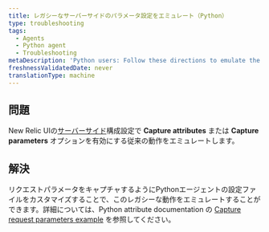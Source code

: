 ```yaml
---
title: レガシーなサーバーサイドのパラメータ設定をエミュレート（Python）
type: troubleshooting
tags:
  - Agents
  - Python agent
  - Troubleshooting
metaDescription: 'Python users: Follow these directions to emulate the behavior of the legacy Capture Attributes setting in the New Relic UI.'
freshnessValidatedDate: never
translationType: machine
---
```


## 問題

New Relic UIの[サーバーサイド](/docs/agents/manage-apm-agents/configuration/server-side-agent-configuration)構成設定で <DNT>**Capture attributes**</DNT> または <DNT>**Capture parameters**</DNT> オプションを有効にする従来の動作をエミュレートします。

## 解決

リクエストパラメータをキャプチャするようにPythonエージェントの設定ファイルをカスタマイズすることで、このレガシーな動作をエミュレートすることができます。詳細については、Python attribute documentation の [Capture request parameters example](/docs/agents/python-agent/attributes/python-attribute-examples#ex_req_params) を参照してください。

